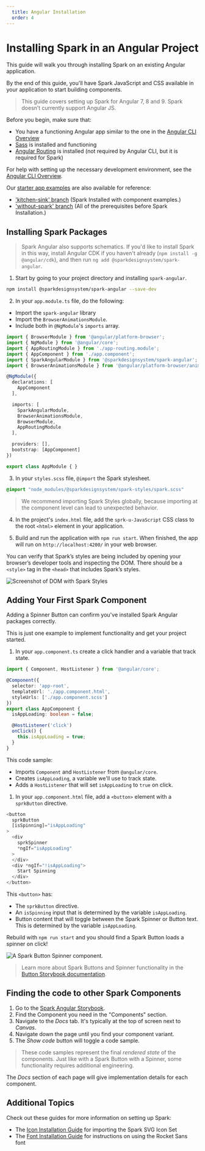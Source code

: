 ```yaml
---
  title: Angular Installation
  order: 4
---
```


# Installing Spark in an Angular Project

This guide will walk you through
installing Spark on an
existing Angular application.

By the end of this guide, you'll have
Spark JavaScript and CSS available
in your application to start
building components.

> This guide covers setting up Spark for
Angular 7, 8 and 9. Spark doesn’t
currently support Angular JS.

Before you begin, make sure that:
 - You have a functioning Angular app similar
to the one in the [Angular CLI Overview](https://angular.io/cli)
- <a href="https://sass-lang.com/" target="_blank">Sass</a> is installed and functioning
- <a href="https://angular.io/guide/router" target="_blank">Angular Routing</a> is installed
(not required by Angular CLI, but it is required for Spark)

For help with setting up the
necessary development environment, see the
[Angular CLI Overview](https://angular.io/cli).

Our <a href="https://github.com/sparkdesignsystem/spark-starter-angular/" target="_blank">starter app examples</a> are also available for reference:
- ['kitchen-sink' branch](https://github.com/sparkdesignsystem/spark-starter-angular/tree/kitchen-sink) (Spark Installed with component examples.)
- ['without-spark' branch](https://github.com/sparkdesignsystem/spark-starter-angular/tree/without-spark) (All of the prerequisites before Spark Installation.)

## Installing Spark Packages

> Spark Angular also supports schematics. If you'd like to install Spark in this way, install Angular CDK if you haven't already (`npm install -g @angular/cdk`), and then run `ng add @sparkdesignsystem/spark-angular`.

1. Start by going to your project
directory and installing `spark-angular`.

``` bash
npm install @sparkdesignsystem/spark-angular --save-dev
```

2. In your `app.module.ts` file, do the following:
- Import the `spark-angular` library
- Import the `BrowserAnimationsModule`.
- Include both in `@NgModule`'s `imports` array.

``` typescript
import { BrowserModule } from '@angular/platform-browser';
import { NgModule } from '@angular/core';
import { AppRoutingModule } from './app-routing.module';
import { AppComponent } from './app.component';
import { SparkAngularModule } from '@sparkdesignsystem/spark-angular';
import { BrowserAnimationsModule } from '@angular/platform-browser/animations';

@NgModule({
  declarations: [
    AppComponent
  ],

  imports: [
    SparkAngularModule,
    BrowserAnimationsModule,
    BrowserModule,
    AppRoutingModule
  ],

  providers: [],
  bootstrap: [AppComponent]
})

export class AppModule { }
```

3. In your `styles.scss` file, `@import` the Spark
stylesheet.

``` scss
@import "node_modules/@sparkdesignsystem/spark-styles/spark.scss"
```

> We recommend importing Spark Styles globally, because importing at the component level can lead to unexpected behavior.

4. In the project's `index.html` file, add the `sprk-u-JavaScript` CSS class to the root `<html>` element
in your application.

5. Build and run the application with
`npm run start`. When finished, the app will run on `http://localhost:4200/`
in your web browser.

You can verify that Spark’s
styles are being included by
opening your browser’s developer
tools and inspecting the DOM.
There should be a `<style>`
tag in the `<head>` that includes
Spark’s styles.

<div class="sprk-u-Measure">
  <img
    class="sprk-u-mbm"
    src={styleCheck}
    alt="Screenshot of DOM with Spark Styles"/>
</div>

## Adding Your First Spark Component
Adding a Spinner Button can confirm you've installed Spark Angular packages correctly.

This is just one example to implement functionality and get your project started.

1. In your `app.component.ts` create a click handler and a variable that track state.
``` typescript
import { Component, HostListener } from '@angular/core';

@Component({
  selector: 'app-root',
  templateUrl: './app.component.html',
  styleUrls: ['./app.component.scss']
})
export class AppComponent {
  isAppLoading: boolean = false;

  @HostListener('click')
  onClick() {
    this.isAppLoading = true;
  }
}
```
This code sample:
- Imports `Component` and `HostListener` from `@angular/core`.
- Creates `isAppLoading`, a variable we'll use to track state.
- Adds a `HostListener` that will set `isAppLoading` to `true` on click.

1. In your `app.component.html` file, add a `<button>` element with a `sprkButton` directive.

``` typescript
<button
  sprkButton
  [isSpinning]="isAppLoading"
>
  <div
    sprkSpinner
    *ngIf="isAppLoading"
  >
  </div>
  <div *ngIf="!isAppLoading">
    Start Spinning
  </div>
</button>
```
This `<button>` has:
- The `sprkButton` directive.
- An `isSpinning` input that is determined by the variable `isAppLoading`.
- Button content that will toggle between the Spark Spinner or Button text. This is determined by the variable `isAppLoading`.

Rebuild with `npm run start` and you should find a Spark Button loads a spinner on click!

<div class="sprk-u-Measure">
  <img
    class="sprk-u-mbm"
    style="margin: auto; display: block;"
    src={spinnergif}
    alt="A Spark Button Spinner component."/>
</div>

> Learn more about Spark Buttons and Spinner functionality in the [Button Storybook documentation](https://angular.sparkdesignsystem.com/?path=/docs/components-button--primary).

## Finding the code to other Spark Components

1. Go to the [Spark Angular Storybook](https://angular.sparkdesignsystem.com/).
2. Find the Component you need in the "Components" section.
3. Navigate to the *Docs* tab. It's typically at the top of screen next to *Canvas*.
4. Navigate down the page until you find your component variant.
5. The *Show code* button will toggle a code sample.

> These code samples represent the final *rendered state* of the components. Just like with a Spark Button with a Spinner, some functionality requires additional engineering.

The *Docs* section of each page will give implementation details for each component.

## Additional Topics
Check out these guides for more information on setting up Spark:

- The [Icon Installation Guide](/installing-spark/installing-icons)
for importing the Spark SVG Icon Set
- The [Font Installation Guide](/installing-spark/installing-fonts) for instructions
on using the Rocket Sans font
